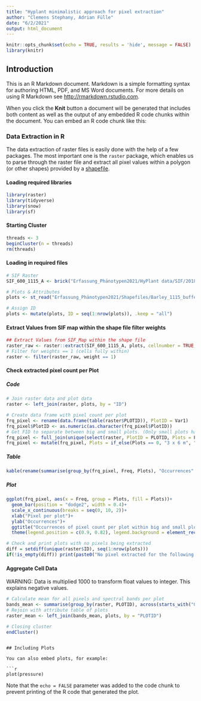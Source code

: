 ```yaml
---
title: "Hyplant minimalistic approach for pixel extraction"
author: "Clemens Stephany, Adrian Fülle"
date: "6/2/2021"
output: html_document
---
```


```r
knitr::opts_chunk$set(echo = TRUE, results = 'hide', message = FALSE)
library(knitr)
```


## Introduction

This is an R Markdown document. Markdown is a simple formatting syntax for authoring HTML, PDF, and MS Word documents. For more details on using R Markdown see <http://rmarkdown.rstudio.com>.

When you click the **Knit** button a document will be generated that includes both content as well as the output of any embedded R code chunks within the document. You can embed an R code chunk like this:

### Data Extraction in R

The data extraction of raster files is easily done with the help of a few packages. The most important one is the `raster` package, which enables us to parse through the raster file and extract all pixel values within a polygon (or other shapes) provided by a [shapefile](https://en.wikipedia.org/wiki/Shapefile).

#### Loading required libraries

```r
library(raster)
library(tidyverse)
library(snow)
library(sf)
```

#### Starting Cluster

```r
threads <- 3
beginCluster(n = threads)
rm(threads)
```

#### Loading in required files

```r
# SIF Raster
SIF_600_1115_A <- brick("Erfassung_Phänotypen2021/HyPlant data/SIF/20180629-CKA-1115-600-L3-N-FLUO_radiance_SIFO2A_rectified.bil")

# Plots & Attributes
plots <- st_read("Erfassung_Phänotypen2021/Shapefiles/Barley_1115_buffered.shp")

# Assign ID
plots <- mutate(plots, ID = seq(1:nrow(plots)), .keep = "all")
```

#### Extract Values from SIF map within the shape file filter weights

```r
## Extract Values from SIF_Map within the shape file
raster_raw <- raster::extract(SIF_600_1115_A, plots, cellnumber = TRUE, df = TRUE, weights = TRUE, normalizeWeights = FALSE)
# Filter for weights == 1 (cells fully within)
raster <- filter(raster_raw, weight == 1)
```

#### Check extracted pixel count per Plot {.tabset}

##### Code
```r
# Join raster data and plot data
raster <- left_join(raster, plots, by = "ID")

# Create data frame with pixel count per plot
frq_pixel <- rename(data.frame(table(raster$PLOTID)), PlotID = Var1)
frq_pixel$PlotID <- as.numeric(as.character(frq_pixel$PlotID))
# Get FID to separate between big and small plots. (Only small plots have a FID)
frq_pixel <- full_join(unique(select(raster, PlotID = PLOTID, Plots = FID)), frq_pixel, by = "PlotID")
frq_pixel <- mutate(frq_pixel, Plots = if_else(Plots == 0, "3 x 6 m", "3 x 3 m"))
```
##### Table
```r
kable(rename(summarise(group_by(frq_pixel, Freq, Plots), "Occurrences" = n()), "Pixel per plot" = Freq), align = 'c')
```
##### Plot {.active}
```r
ggplot(frq_pixel, aes(x = Freq, group = Plots, fill = Plots))+
  geom_bar(position = "dodge2", width = 0.4)+
  scale_x_continuous(breaks = seq(0, 10, 2))+
  xlab("Pixel per plot")+
  ylab("Occurrences")+
  ggtitle("Occurrences of pixel count per plot within big and small plots")+
  theme(legend.position = c(0.9, 0.82), legend.background = element_rect(fill = "white", color = "black"))
```


```r
# Check and print plots with no pixels being extracted
diff = setdiff(unique(raster$ID), seq(1:nrow(plots)))
if(!is_empty(diff)) print(paste0("No pixel extracted for the following plots: ", diff))
```

<!--
# Question: How are smaller pixels (caused by rectification) are handled? Do they count on there own? Or are they part of another pixel?
# Or does the Picture has unequal pixels in it?
-->

#### Aggregate Cell Data
WARNING: Data is multiplied 1000 to transform float values to integer. This explains negative values.

```r
# Calculate mean for all pixels and spectral bands per plot
bands_mean <- summarise(group_by(raster, PLOTID), across(starts_with("Georef"), mean))
# Rejoin with attribute table of plots
raster_mean <- left_join(bands_mean, plots, by = "PLOTID")
```

```r
# Closing cluster
endCluster()
```

```

## Including Plots

You can also embed plots, for example:

```r
plot(pressure)
```

Note that the `echo = FALSE` parameter was added to the code chunk to prevent printing of the R code that generated the plot.
